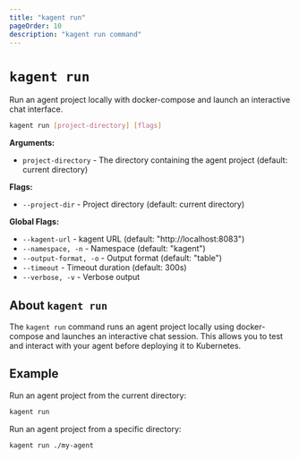 ```yaml
---
title: "kagent run"
pageOrder: 10
description: "kagent run command"
---
```


# `kagent run`

Run an agent project locally with docker-compose and launch an interactive chat interface.

```bash
kagent run [project-directory] [flags]
```

**Arguments:**
- `project-directory` - The directory containing the agent project (default: current directory)

**Flags:**
- `--project-dir` - Project directory (default: current directory)

**Global Flags:**
- `--kagent-url` - kagent URL (default: "http://localhost:8083")
- `--namespace, -n` - Namespace (default: "kagent")
- `--output-format, -o` - Output format (default: "table")
- `--timeout` - Timeout duration (default: 300s)
- `--verbose, -v` - Verbose output

## About `kagent run`

The `kagent run` command runs an agent project locally using docker-compose and launches an interactive chat session. This allows you to test and interact with your agent before deploying it to Kubernetes.

## Example

Run an agent project from the current directory:

```bash
kagent run
```

Run an agent project from a specific directory:

```bash
kagent run ./my-agent
```

